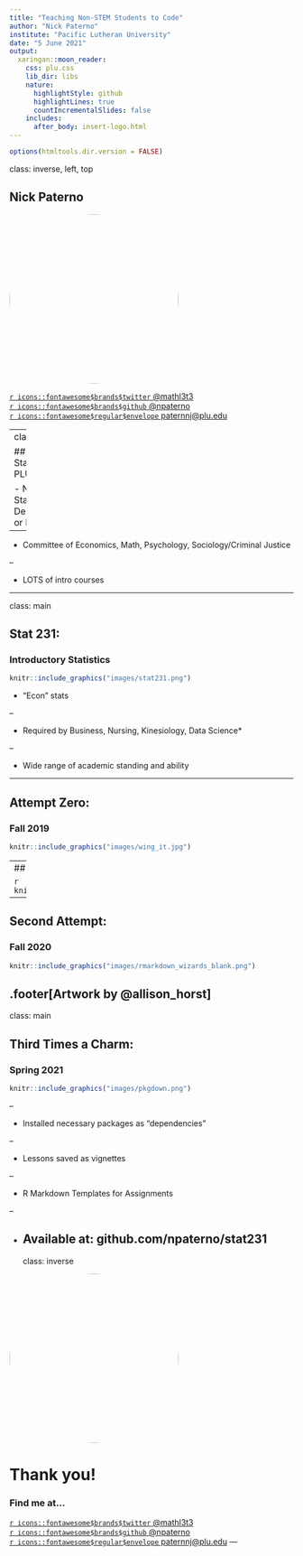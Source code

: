 ```yaml
---
title: "Teaching Non-STEM Students to Code"
author: "Nick Paterno"
institute: "Pacific Lutheran University"
date: "5 June 2021"
output:
  xaringan::moon_reader:
    css: plu.css
    lib_dir: libs
    nature:
      highlightStyle: github
      highlightLines: true
      countIncrementalSlides: false
    includes:
      after_body: insert-logo.html
---
```


```r
options(htmltools.dir.version = FALSE)
```

class: inverse, left, top

## Nick Paterno

<img style="border-radius: 50%;" src="images/profile.jpg" width="300px"/>
  
[`r icons::fontawesome$brands$twitter` @mathl3t3](http://twitter.com/mathl3t3)  
[`r icons::fontawesome$brands$github` @npaterno](http://github.com/npaterno)  
[`r icons::fontawesome$regular$envelope` paternnj@plu.edu](mailto:paternj@plu.edu)

---
class: main

## Statistics at PLU

- No Statistics Department or Major

--

- Committee of Economics, Math, Psychology, Sociology/Criminal Justice

--

- LOTS of intro courses

---

class: main

## Stat 231:
### Introductory Statistics


```r
knitr::include_graphics("images/stat231.png")
```

- "Econ" stats

--

- Required by Business, Nursing, Kinesiology, Data Science*

--

- Wide range of academic standing and ability

---

## Attempt Zero: 
### Fall 2019


```r
knitr::include_graphics("images/wing_it.jpg")
```

---
## Attempt One 
### J-Term 2020

```r
knitr::include_graphics("images/gru_script.jpg")
```

---

## Second Attempt: 
### Fall 2020

```r
knitr::include_graphics("images/rmarkdown_wizards_blank.png")
```

.footer[Artwork by @allison_horst]
---

class: main

## Third Times a Charm: 
### Spring 2021

```r
knitr::include_graphics("images/pkgdown.png")
```

--

- Installed necessary packages as "dependencies"

--

- Lessons saved as vignettes

--

- R Markdown Templates for Assignments

--

- Available at: github.com/npaterno/stat231
---
class: inverse

<img style="border-radius: 50%;" src="images/profile.jpg" width="300px"/>

# Thank you!
  
### Find me at...
  
[`r icons::fontawesome$brands$twitter` @mathl3t3](http://twitter.com/mathl3t3)  
[`r icons::fontawesome$brands$github` @npaterno](http://github.com/npaterno)  
[`r icons::fontawesome$regular$envelope` paternnj@plu.edu](mailto:paternj@plu.edu)
---

